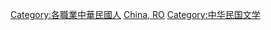 [[Category:各職業中華民國人|Category:各職業中華民國人]]
[[Category:各國作家|China, RO]]
[[Category:中华民国文学|Category:中华民国文学]]